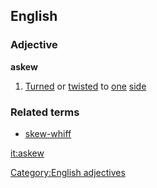 ==English==
===Adjective===
'''askew'''
#[[Turn]]ed or [[twist]]ed to [[one]] [[side]]
===Related terms===
*[[skew-whiff]]
[[Category:English adjectives]]

[[it:askew]]